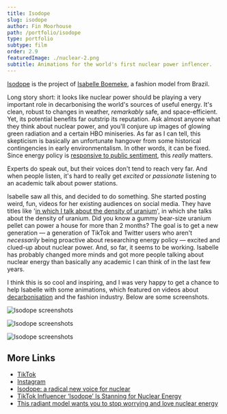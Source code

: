 ```yaml
---
title: Isodope
slug: isodope
author: Fin Moorhouse
path: /portfolio/isodope
type: portfolio
subtype: film
order: 2.9
featuredImage: ./nuclear-2.png
subtitle: Animations for the world's first nuclear power inflencer.
---
```


[Isodope](https://i-sodope.com/) is the project of [Isabelle Boemeke](https://twitter.com/isaboemeke), a fashion model from Brazil.

Long story short: it looks like nuclear power should be playing a very important role in decarbonising the world's sources of useful energy. It's clean, robust to changes in weather, *remarkably* safe, and space-efficient. Yet, its potential benefits far outstrip its reputation. Ask almost anyone what they think about nuclear power, and you'll conjure up images of glowing green radiation and a certain HBO miniseries. As far as I can tell, this skepticism is basically an unfortunate hangover from some historical contingencies in early environmentalism. In other words, it can be fixed. Since energy policy is [responsive to public sentiment](https://en.wikipedia.org/wiki/1980_Swedish_nuclear_power_referendum), this *really* matters.

Experts do speak out, but their voices don't tend to reach very far. And when people listen, it's hard to really get *excited* or *passionate* listening to an academic talk about power stations.

Isabelle saw all this, and decided to do something. She started posting weird, fun, videos for her existing audiences on social media. They have titles like '[in which I talk about the density of uranium](https://twitter.com/isaboemeke/status/1302617328140640256)', in which she talks about the density of uranium. Did you know a gummy bear-size uranium pellet can power a house for more than 2 months? The goal is to get a new generation — a generation of TikTok and Twitter users who aren't *necessarily* being proactive about researching energy policy — excited and clued-up about nuclear power. And, so far, it seems to be working. Isabelle has probably changed more minds and got more people talking about nuclear energy than basically any academic I can think of in the last few years.

I think this is so cool and inspiring, and I was very happy to get a chance to help Isabelle with some animations, which featured on videos about [decarbonisation](https://twitter.com/isaboemeke/status/1333455921566023680) and the fashion industry. Below are some screenshots.

![Isodope screenshots](./screenshots-1.png)

![Isodope screenshots](./screenshots-2.png)

![Isodope screenshots](./screenshots-3.png)

## More Links

- [TikTok](https://www.tiktok.com/@realisabelleboemeke)
- [Instagram](https://www.instagram.com/isabelleboemeke/)
- [Isodope: a radical new voice for nuclear](https://energyforhumanity.org/en/top-ten-facts/isodope-a-radical-new-voice-for-nuclear/)
- [TikTok Influencer ‘Isodope’ Is Stanning for Nuclear Energy](https://www.vice.com/en/article/y3gg3k/tiktok-influencer-isodope-is-stanning-for-nuclear-energy)
- [This radiant model wants you to stop worrying and love nuclear energy](https://grist.org/energy/this-radiant-model-wants-you-to-stop-worrying-and-love-nuclear-energy/)

